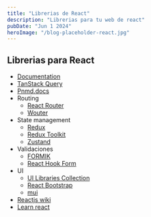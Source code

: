 ```yaml
---
title: "Librerias de React"
description: "Librerias para tu web de react"
pubDate: "Jun 1 2024"
heroImage: "/blog-placeholder-react.jpg"
---
```


## Librerias para React

-   [Documentation](https://es.react.dev/)
-   [TanStack Query](https://tanstack.com/query/latest/docs/framework/react/overview)
-   [Pnmd.docs](https://docs.pmnd.rs/)
-   Routing
    -   [React Router](https://reactrouter.com/en/main)
    -   [Wouter](https://github.com/molefrog/wouter)
-   State management
    -   [Redux](https://redux.js.org/introduction/getting-started)
    -   [Redux Toolkit](https://redux-toolkit.js.org/introduction/getting-started)
    -   [Zustand](https://docs.pmnd.rs/zustand/getting-started/introduction)
-   Validaciones
    -   [FORMIK](https://formik.org/)
    -   [React Hook Form](https://www.react-hook-form.com/)
-   UI
    -   [UI Libraries Collection](https://romantic-appeal-5ba.notion.site/UI-Libraries-ff21c5be9a454930a45d4991f553a4a0)
    -   [React Bootstrap](https://react-bootstrap.netlify.app/)
    -   [mui](https://mui.com/)
-   [Reactjs wiki](https://www.reactjs.wiki/)
-   [Learn react](https://cursoreact.dev/)
